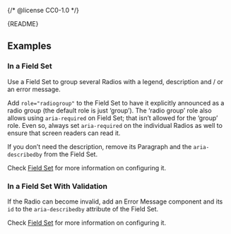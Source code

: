 {/* @license CC0-1.0 */}


<Meta of={RadioStories} />

<Markdown>{README}</Markdown>

<Primary />

<Controls />

## Examples

### In a Field Set

Use a Field Set to group several Radios with a legend, description and / or an error message.

Add `role="radiogroup"` to the Field Set to have it explicitly announced as a radio group (the default role is just ‘group’).
The ‘radio group’ role also allows using `aria-required` on Field Set; that isn’t allowed for the ‘group’ role.
Even so, always set `aria-required` on the individual Radios as well to ensure that screen readers can read it.

If you don’t need the description, remove its Paragraph and the `aria-describedby` from the Field Set.

Check [Field Set](/docs/components-forms-field-set--docs) for more information on configuring it.

<Canvas of={RadioStories.InAFieldSet} />

### In a Field Set With Validation

If the Radio can become invalid, add an Error Message component and its `id` to the `aria-describedby` attribute of the Field Set.

Check [Field Set](/docs/components-forms-field-set--docs) for more information on configuring it.

<Canvas of={RadioStories.InAFieldSetWithValidation} />
